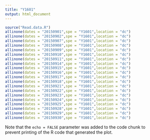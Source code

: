 ```yaml
---
title: "Y1601"
output: html_document
---
```


```r
source("Read.data.R")
allinone(dates = "20150901",spe = "Y1601",location = "dc")
allinone(dates = "20150902",spe = "Y1601",location = "dc")
allinone(dates = "20150907",spe = "Y1601",location = "dc")
allinone(dates = "20150908",spe = "Y1601",location = "dc")
allinone(dates = "20150909",spe = "Y1601",location = "dc")
allinone(dates = "20150910",spe = "Y1601",location = "dc")
allinone(dates = "20150911",spe = "Y1601",location = "dc")
allinone(dates = "20150914",spe = "Y1601",location = "dc")
allinone(dates = "20150915",spe = "Y1601",location = "dc")
allinone(dates = "20150916",spe = "Y1601",location = "dc")
allinone(dates = "20150917",spe = "Y1601",location = "dc")
allinone(dates = "20150918",spe = "Y1601",location = "dc")
allinone(dates = "20150921",spe = "Y1601",location = "dc")
allinone(dates = "20150922",spe = "Y1601",location = "dc")
allinone(dates = "20150923",spe = "Y1601",location = "dc")
allinone(dates = "20150924",spe = "Y1601",location = "dc")
allinone(dates = "20150925",spe = "Y1601",location = "dc")
allinone(dates = "20150928",spe = "Y1601",location = "dc")
allinone(dates = "20150929",spe = "Y1601",location = "dc")
allinone(dates = "20150930",spe = "Y1601",location = "dc")
```

Note that the `echo = FALSE` parameter was added to the code chunk to prevent printing of the R code that generated the plot.

